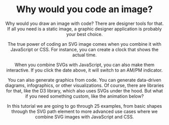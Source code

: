 
<Header />

# Why would you code an image?

Why would you draw an image with code? There are designer tools for that. If all you need is a static image, a graphic designer application is probably your best choice.

The true power of coding an SVG image comes when you combine it with JavaScript or CSS. For instance, you can create a clock that shows the actual time.

<Clock />

When you combine SVGs with JavaScript, you can also make them interactive. If you click the date above, it will switch to an AM/PM indicator.

You can also generate graphics from code. You can generate data-driven diagrams, infographics, or other visualizations. Of course, there are libraries for that, like the D3 library, which also uses SVGs under the hood. But what if you need something custom, like the animation below?

<Sine />

In this tutorial we are going to go through 25 examples, from basic shapes through the SVG path element to more advanced use cases where we combine SVG images with JavaScript and CSS.
